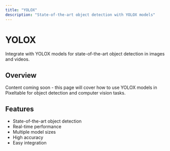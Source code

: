 ```yaml
---
title: "YOLOX"
description: "State-of-the-art object detection with YOLOX models"
---
```


# YOLOX

Integrate with YOLOX models for state-of-the-art object detection in images and videos.

## Overview

Content coming soon - this page will cover how to use YOLOX models in Pixeltable for object detection and computer vision tasks.

## Features

- State-of-the-art object detection
- Real-time performance
- Multiple model sizes
- High accuracy
- Easy integration
